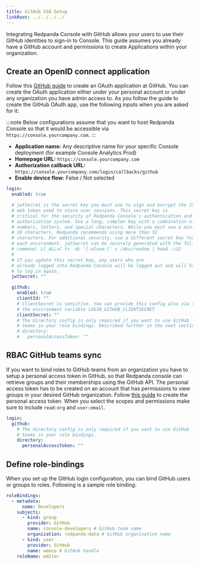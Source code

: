 ```yaml
---
title: GitHub SSO Setup
linkRoot: ../../../../
---
```


<head>
    <meta name="title" content="GitHub SSO Authentication in Redpanda Console | Redpanda Docs"/>
    <meta name="description" content="Configure authentication with external identity providers such as Google, GitHub or Okta in Redpanda Console."/>
</head>


<EnterpriseLicenseNote frontmatter={frontMatter}/>

Integrating Redpanda Console with GitHub allows your users to use their GitHub identities to sign-in to Console.
This guide assumes you already have a GitHub account and permissions to create Applications within your organization.

## Create an OpenID connect application

Follow this [GitHub guide](https://docs.github.com/en/developers/apps/building-oauth-apps/creating-an-oauth-app) to create
an OAuth application at GitHub. You can create the OAuth application either under your personal account or under any
organization you have admin access to. As you follow the guide to create the GitHub OAuth app, use the following inputs
when you are asked for it:

:::note
Below configurations assume that you want to host Redpanda Console so that it would be accessible via
`https://console.yourcompany.com`.
:::

- **Application name:** Any descriptive name for your specific Console deployment (for example Console Analytics Prod)
- **Homepage URL:** `https://console.yourcompany.com`
- **Authorization callback URL:** `https://console.yourcompany.com/login/callbacks/github`
- **Enable device flow:** False / Not selected

```yaml
login:
  enabled: true

  # jwtSecret is the secret key you must use to sign and encrypt the JSON 
  # web token used to store user sessions. This secret key is 
  # critical for the security of Redpanda Console's authentication and 
  # authorization system. Use a long, complex key with a combination of 
  # numbers, letters, and special characters. While you must use a minimum of 
  # 10 characters, Redpanda recommends using more than 32 
  # characters. For additional security, use a different secret key for 
  # each environment. jwtSecret can be securely generated with the following 
  # command: LC_ALL=C tr -dc '[:alnum:]' < /dev/random | head -c32
  #
  # If you update this secret key, any users who are 
  # already logged into Redpanda Console will be logged out and will have 
  # to log in again.
  jwtSecret: ""

  github:
    enabled: true
    clientId: ""
    # ClientSecret is sensitive. You can provide this config also via the
    # the environment variable LOGIN_GITHUB_CLIENTSECRET
    clientSecret: ""
    # The directory config is only required if you want to use GitHub
    # teams in your role bindings. Described further in the next section.
    # directory:
    #   personalAccessToken: ""
```

## RBAC GitHub teams sync

If you want to bind roles to GitHub teams from an organization you have to setup a personal access token in GitHub, so that Redpanda console can retrieve groups
and their memberships using the GitHub API. The personal access token has to be created on an account that has permissions to view groups in your desired
GitHub organization. Follow [this guide](https://docs.github.com/en/authentication/keeping-your-account-and-data-secure/creating-a-personal-access-token) 
to create the personal access token. When you select the scopes and permissions make sure to include `read:org` and `user:email`.

```yaml
login:
  github:
    # The directory config is only required if you want to use GitHub
    # teams in your role bindings.
    directory:
      personalAccessToken: ""
```

## Define role-bindings

When you set up the GitHub login configuration, you can bind GitHub users or groups to roles. Following is a sample
role binding:

```yaml
roleBindings:
  - metadata:
      name: Developers
    subjects:
      - kind: group
        provider: GitHub
        name: console-developers # GitHub team name
        organization: redpanda-data # GitHub organization name
      - kind: user
        provider: GitHub
        name: weeco # GitHub handle
    roleName: editor
```
